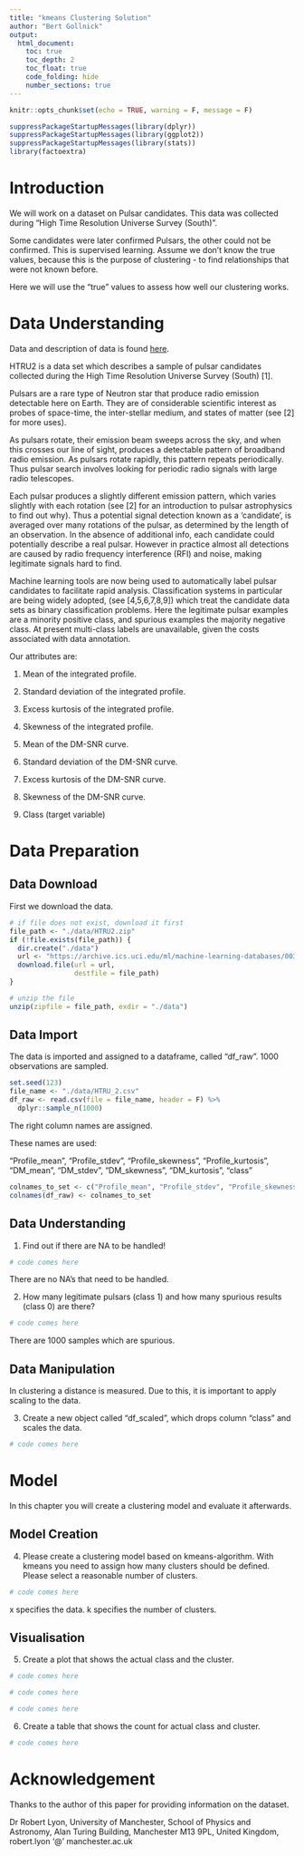---
title: "kmeans Clustering Solution"
author: "Bert Gollnick"
output: 
  html_document:
    toc: true
    toc_depth: 2
    toc_float: true
    code_folding: hide
    number_sections: true
---

```{r setup, include=FALSE}
knitr::opts_chunk$set(echo = TRUE, warning = F, message = F)
```

```{r}
suppressPackageStartupMessages(library(dplyr))
suppressPackageStartupMessages(library(ggplot2))
suppressPackageStartupMessages(library(stats))
library(factoextra)
```

# Introduction

We will work on a dataset on Pulsar candidates. This data was collected during "High Time Resolution Universe Survey (South)".

Some candidates were later confirmed Pulsars, the other could not be confirmed. This is supervised learning. Assume we don't know the true values, because this is the purpose of clustering - to find relationships that were not known before.

Here we will use the "true" values to assess how well our clustering works.

# Data Understanding

Data and description of data is found [here](https://archive.ics.uci.edu/ml/datasets/HTRU2).

HTRU2 is a data set which describes a sample of pulsar candidates collected during the High Time Resolution Universe Survey (South) [1]. 

Pulsars are a rare type of Neutron star that produce radio emission detectable here on Earth. They are of considerable scientific interest as probes of space-time, the inter-stellar medium, and states of matter (see [2] for more uses). 

As pulsars rotate, their emission beam sweeps across the sky, and when this crosses our line of sight, produces a detectable pattern of broadband radio emission. As pulsars 
rotate rapidly, this pattern repeats periodically. Thus pulsar search involves looking for periodic radio signals with large radio telescopes. 

Each pulsar produces a slightly different emission pattern, which varies slightly with each rotation (see [2] for an introduction to pulsar astrophysics to find out why). Thus a potential signal detection known as a 'candidate', is averaged over many rotations of the pulsar, as determined by the length of an observation. In the absence of additional info, each candidate could potentially describe a real pulsar. However in practice almost all detections are caused by radio frequency interference (RFI) and noise, making legitimate signals hard to find. 

Machine learning tools are now being used to automatically label pulsar candidates to facilitate rapid analysis. Classification systems in particular are being widely adopted, 
(see [4,5,6,7,8,9]) which treat the candidate data sets as binary classification problems. Here the legitimate pulsar examples are a minority positive class, and spurious examples the majority negative class. At present multi-class labels are unavailable, given the costs associated with data annotation. 

Our attributes are:

1. Mean of the integrated profile. 

2. Standard deviation of the integrated profile. 

3. Excess kurtosis of the integrated profile. 

4. Skewness of the integrated profile. 

5. Mean of the DM-SNR curve. 

6. Standard deviation of the DM-SNR curve. 

7. Excess kurtosis of the DM-SNR curve. 

8. Skewness of the DM-SNR curve. 

9. Class (target variable)

# Data Preparation

## Data Download

First we download the data.
```{r}
# if file does not exist, download it first
file_path <- "./data/HTRU2.zip"
if (!file.exists(file_path)) {
  dir.create("./data")
  url <- "https://archive.ics.uci.edu/ml/machine-learning-databases/00372/HTRU2.zip"
  download.file(url = url, 
                destfile = file_path)
}

# unzip the file
unzip(zipfile = file_path, exdir = "./data")


```

## Data Import

The data is imported and assigned to a dataframe, called "df_raw". 1000 observations are sampled.

```{r}
set.seed(123)
file_name <- "./data/HTRU_2.csv"
df_raw <- read.csv(file = file_name, header = F) %>% 
  dplyr::sample_n(1000)
```

The right column names are assigned.

These names are used:

"Profile_mean", "Profile_stdev", "Profile_skewness", "Profile_kurtosis", "DM_mean", "DM_stdev", "DM_skewness", "DM_kurtosis", "class"

```{r}
colnames_to_set <- c("Profile_mean", "Profile_stdev", "Profile_skewness", "Profile_kurtosis", "DM_mean", "DM_stdev", "DM_skewness", "DM_kurtosis", "class")
colnames(df_raw) <- colnames_to_set
```

## Data Understanding

1. Find out if there are NA to be handled!

```{r}
# code comes here
```

There are no NA's that need to be handled.

2. How many legitimate pulsars (class 1) and how many spurious results (class 0) are there?

```{r}
# code comes here
```

There are 1000 samples which are spurious.

## Data Manipulation

In clustering a distance is measured. Due to this, it is important to apply scaling to the data.

3. Create a new object called "df_scaled", which drops column "class" and scales the data.

```{r}
# code comes here
```

# Model

In this chapter you will create a clustering model and evaluate it afterwards.

## Model Creation

4. Please create a clustering model based on kmeans-algorithm. With kmeans you need to assign how many clusters should be defined. Please select a reasonable number of clusters.

```{r}
# code comes here
```

x specifies the data. k specifies the number of clusters.

## Visualisation

5. Create a plot that shows the actual class and the cluster.

```{r}
# code comes here
```

```{r}
# code comes here
```

```{r}
# code comes here
```

6. Create a table that shows the count for actual class and cluster.

```{r}
# code comes here
```





# Acknowledgement

Thanks to the author of this paper for providing information on the dataset.

Dr Robert Lyon, University of Manchester, School of Physics and Astronomy, Alan Turing Building, Manchester M13 9PL, United Kingdom, robert.lyon '@' manchester.ac.uk